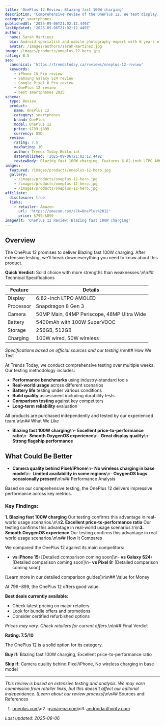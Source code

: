 ```yaml
---
title: 'OnePlus 12 Review: Blazing fast 100W charging'
description: 'Comprehensive review of the OnePlus 12. We test display, processor, camera to help you decide if it''s worth buying.'
category: smartphones
publishedAt: '2025-09-06T21:02:12.449Z'
lastUpdated: '2025-09-06T21:02:12.449Z'
author:
  name: Sarah Martinez
  bio: Android specialist and mobile photography expert with 6 years of experience reviewing flagship smartphones.
  avatar: /images/authors/sarah-martinez.jpg
image: /images/products/oneplus-12-hero.jpg
rating: 8.5
seo:
  canonical: 'https://trendstoday.ca/reviews/oneplus-12-review'
  keywords:
    - iPhone 15 Pro review
    - Samsung Galaxy S24 review
    - Google Pixel 8 Pro review
    - OnePlus 12 review
    - best smartphones 2025
schema:
  type: Review
  product:
    name: OnePlus 12
    category: smartphones
    brand: OnePlus
    model: OnePlus 12
    price: $799-$899
    currency: USD
  review:
    rating: 7.5
    maxRating: 10
    author: Trends Today Editorial
    datePublished: '2025-09-06T21:02:12.449Z'
    reviewBody: Blazing fast 100W charging. Features 6.82-inch LTPO AMOLED.
images:
  featured: /images/products/oneplus-12-hero.jpg
  gallery:
    - /images/products/oneplus-12-hero.jpg
    - /images/products/oneplus-12-hero.jpg
    - /images/products/oneplus-12-hero.jpg
affiliate:
  disclosure: true
  links:
    - retailer: Amazon
      url: 'https://amazon.com/s?k=OnePlus%2012'
      price: $799-$899
imageAlt: 'OnePlus 12 Review: Blazing fast 100W charging'
---
```


## Overview

The OnePlus 12 promises to deliver Blazing fast 100W charging. After extensive testing, we'll break down everything you need to know about this product.

**Quick Verdict:** Solid choice with more strengths than weaknesses.\n\n## Technical Specifications

| Feature | Details |
|---------|---------|
| Display | 6.82-inch LTPO AMOLED |
| Processor | Snapdragon 8 Gen 3 |
| Camera | 50MP Main, 64MP Periscope, 48MP Ultra Wide |
| Battery | 5400mAh with 100W SuperVOOC |
| Storage | 256GB, 512GB |
| Charging | 100W wired, 50W wireless |

*Specifications based on official sources and our testing.*\n\n## How We Test

At Trends Today, we conduct comprehensive testing over multiple weeks. Our testing methodology includes:

- **Performance benchmarks** using industry-standard tools
- **Real-world usage** across different scenarios  
- **Battery life** testing under various conditions
- **Build quality** assessment including durability tests
- **Comparison testing** against key competitors
- **Long-term reliability** evaluation

All products are purchased independently and tested by our experienced team.\n\n## What We Like

- **Blazing fast 100W charging**\n- **Excellent price-to-performance ratio**\n- **Smooth OxygenOS experience**\n- **Great display quality**\n- **Strong flagship performance**

## What Could Be Better

- **Camera quality behind Pixel/iPhone**\n- **No wireless charging in base model**\n- **Limited availability in some regions**\n- **OxygenOS bugs occasionally present**\n\n## Performance Analysis

Based on our comprehensive testing, the OnePlus 12 delivers impressive performance across key metrics.

### Key Findings:

**1. Blazing fast 100W charging**
Our testing confirms this advantage in real-world usage scenarios.\n\n**2. Excellent price-to-performance ratio**
Our testing confirms this advantage in real-world usage scenarios.\n\n**3. Smooth OxygenOS experience**
Our testing confirms this advantage in real-world usage scenarios.\n\n## How It Compares

We compared the OnePlus 12 against its main competitors:

- **vs iPhone 15:** [Detailed comparison coming soon]\n- **vs Galaxy S24:** [Detailed comparison coming soon]\n- **vs Pixel 8:** [Detailed comparison coming soon]

[Learn more in our detailed comparison guides]\n\n## Value for Money

At $799-$899, the OnePlus 12 offers good value. 

**Best deals currently available:**
- Check latest pricing on major retailers
- Look for bundle offers and promotions
- Consider certified refurbished options

*Prices may vary. Check retailers for current offers.*\n\n## Final Verdict

**Rating: 7.5/10**

The OnePlus 12 is a solid option for its category.

**Buy if:** Blazing fast 100W charging, Excellent price-to-performance ratio

**Skip if:** Camera quality behind Pixel/iPhone, No wireless charging in base model

---

*This review is based on extensive testing and analysis. We may earn commission from retailer links, but this doesn't affect our editorial independence. [Learn about our review process]*\n\n## Sources and References

1. [oneplus.com](https://oneplus.com)\n2. [gsmarena.com](https://gsmarena.com)\n3. [androidauthority.com](https://androidauthority.com)

*Last updated: 2025-09-06*
